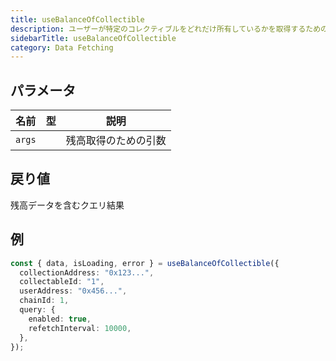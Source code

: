 ```yaml
---
title: useBalanceOfCollectible
description: ユーザーが特定のコレクティブルをどれだけ所有しているかを取得するためのフック
sidebarTitle: useBalanceOfCollectible
category: Data Fetching
---
```


## パラメータ

| 名前     | 型 | 説明         |
| ------ | - | ---------- |
| `args` |   | 残高取得のための引数 |

## 戻り値
残高データを含むクエリ結果

## 例

```typescript
const { data, isLoading, error } = useBalanceOfCollectible({
  collectionAddress: "0x123...",
  collectableId: "1",
  userAddress: "0x456...",
  chainId: 1,
  query: {
    enabled: true,
    refetchInterval: 10000,
  },
});
```